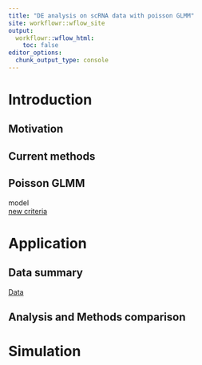 ```yaml
---
title: "DE analysis on scRNA data with poisson GLMM"
site: workflowr::wflow_site
output:
  workflowr::wflow_html:
    toc: false
editor_options:
  chunk_output_type: console
---
```


# Introduction

## Motivation

## Current methods

## Poisson GLMM

model  
[new criteria](new_criteria.html)  

# Application 

## Data summary
[Data](data_clusters.html)

## Analysis and Methods comparison

# Simulation